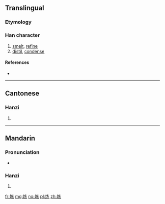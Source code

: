{{also|煉|鍊}}
==Translingual==

===Etymology===
{{Han simp|煉|f=柬|t=𫠣}}

===Han character===
{{Han char|rn=86|rad=火|as=05|sn=9|four=|canj=FKVC}}

# [[smelt]], [[refine]]
# [[distil]], [[condense]]

====References====
* {{Han ref|kx=0669.101|hdz=32195.050|uh=70BC}}

----

==Cantonese==

===Hanzi===
{{yue-hanzi|jyut=|y=lin6|tra=煉}}

# {{defn|lang=yue|sort=火05}}

----

==Mandarin==

===Pronunciation===
* {{audio|Zh-liàn.ogg|Audio|lang=cmn}}

===Hanzi===
{{cmn-hanzi|tra=煉|pin=[[liàn]] ([[lian4]])|wg=lien<sup>4</sup>}}

# {{defn|lang=cmn|sort=火05}}

[[fr:炼]]
[[mg:炼]]
[[no:炼]]
[[pl:炼]]
[[zh:炼]]
